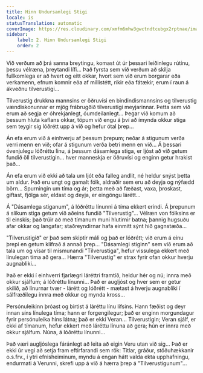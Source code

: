 ```yaml
---
title: Hinn Undursamlegi Stigi
locale: is
statusTranslation: automatic
coverImage: https://res.cloudinary.com/xmfm6mhw3gwctndtcubgx2rptnae/image/upload/v1740468922/small_cover_tratado_de_psicologia_revolucionaria_a4c0dca4e0.webp
sidebar:
    label: 2. Hinn Undursamlegi Stigi
    order: 2
---
```

Við verðum að þrá sanna breytingu, komast út úr þessari leiðinlegu rútínu, þessu vélræna, þreytandi lífi... Það fyrsta sem við verðum að skilja fullkomlega er að hvert og eitt okkar, hvort sem við erum borgarar eða verkamenn, efnum komnir eða af millistétt, ríkir eða fátækir, erum í raun á ákveðnu tilverustigi...

Tilverustig drukkna mannsins er öðruvísi en bindindismannsins og tilverustig vændiskonunnar er mjög frábrugðið tilverustigi meyjarinnar. Þetta sem við erum að segja er óhrekjanlegt, óumdeilanlegt... Þegar við komum að þessum hluta kaflans okkar, töpum við engu á því að ímynda okkur stiga sem teygir sig lóðrétt upp á við og hefur ótal þrep...

Án efa erum við á einhverju af þessum þrepum; neðar á stigunum verða verri menn en við; ofar á stigunum verða betri menn en við... Á þessari óvenjulegu lóðréttu línu, á þessum dásamlega stiga, er ljóst að við getum fundið öll tilverustigin... hver manneskja er öðruvísi og enginn getur hrakist það...

Án efa erum við ekki að tala um ljót eða falleg andlit, né heldur snýst þetta um aldur. Það eru ungt og gamalt fólk, aldraðir sem eru að deyja og nýfædd börn... Spurningin um tíma og ár; þetta með að fæðast, vaxa, þroskast, giftast, fjölga sér, eldast og deyja, er eingöngu lárétt...

Á "Dásamlega stiganum", á lóðréttu línunni á tíma ekkert erindi. Á þrepunum á slíkum stiga getum við aðeins fundið "Tilverustig"... Vélræn von fólksins er til einskis; það trúir að með tímanum muni hlutirnir batna; þannig hugsuðu afar okkar og langafar; staðreyndirnar hafa einmitt sýnt hið gagnstæða...

"Tilverustigið" er það sem skiptir máli og það er lóðrétt; við erum á einu þrepi en getum klifrað á annað þrep... "Dásamlegi stiginn" sem við erum að tala um og vísar til mismunandi "Tilverustiga", hefur vissulega ekkert með línulegan tíma að gera... Hærra "Tilverustig" er strax fyrir ofan okkur hverju augnabliki...

Það er ekki í einhverri fjarlægri láréttri framtíð, heldur hér og nú; innra með okkur sjálfum; á lóðréttu línunni... Það er augljóst og hver sem er getur skilið, að línurnar tvær - lárétt og lóðrétt - mætast á hverju augnabliki í sálfræðilegu innra með okkur og mynda kross...

Persónuleikinn þróast og birtist á láréttu línu lífsins. Hann fæðist og deyr innan síns línulega tíma; hann er forgengilegur; það er enginn morgundagur fyrir persónuleika hins látna; það er ekki Veran... Tilverustigin; Veran sjálf, er ekki af tímanum, hefur ekkert með láréttu línuna að gera; hún er innra með okkur sjálfum. Núna, á lóðréttu línunni...

Það væri augljóslega fáránlegt að leita að eigin Veru utan við sig... Það er ekki úr vegi að setja fram eftirfarandi sem rök: Titlar, gráður, stöðuhækkanir o.s.frv., í ytri efnisheiminum, myndu á engan hátt valda ekta upphafningu, endurmati á Verunni, skrefi upp á við á hærra þrep á "Tilverustigunum"...

